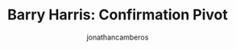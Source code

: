 ---
title: "Barry Harris: Confirmation Pivot"
description: "confirmation pivot"
image: "../../public/Notes/notepad-blue-1.png"
publishedAt: "2025-09-20"
updatedAt: "2025-09-20" 
author: "jonathancamberos"
isPublished: true
tags: 
- music theory
---